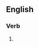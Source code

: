 ==English==

===Verb===
{{head|en|present participle}}

# {{present participle of|unspool|lang=en|nocat=1}}